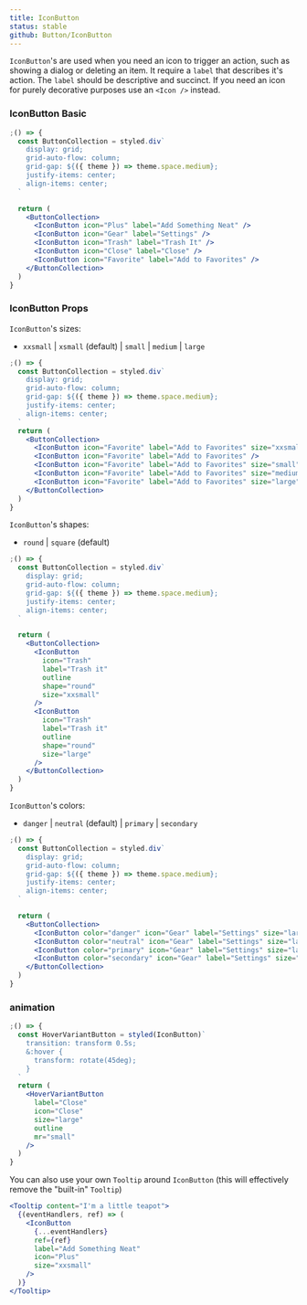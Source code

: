 ```yaml
---
title: IconButton
status: stable
github: Button/IconButton
---
```


`IconButton`'s are used when you need an icon to trigger an action, such as showing a dialog or deleting an item.
It require a `label` that describes it's action. The `label` should be descriptive and succinct.
If you need an icon for purely decorative purposes use an `<Icon />` instead.

### IconButton Basic

```jsx
;() => {
  const ButtonCollection = styled.div`
    display: grid;
    grid-auto-flow: column;
    grid-gap: ${({ theme }) => theme.space.medium};
    justify-items: center;
    align-items: center;
  `

  return (
    <ButtonCollection>
      <IconButton icon="Plus" label="Add Something Neat" />
      <IconButton icon="Gear" label="Settings" />
      <IconButton icon="Trash" label="Trash It" />
      <IconButton icon="Close" label="Close" />
      <IconButton icon="Favorite" label="Add to Favorites" />
    </ButtonCollection>
  )
}
```

### IconButton Props

`IconButton`'s sizes:

- `xxsmall` | `xsmall` (default) | `small` | `medium` | `large`

```jsx
;() => {
  const ButtonCollection = styled.div`
    display: grid;
    grid-auto-flow: column;
    grid-gap: ${({ theme }) => theme.space.medium};
    justify-items: center;
    align-items: center;
  `
  return (
    <ButtonCollection>
      <IconButton icon="Favorite" label="Add to Favorites" size="xxsmall" />
      <IconButton icon="Favorite" label="Add to Favorites" />
      <IconButton icon="Favorite" label="Add to Favorites" size="small" />
      <IconButton icon="Favorite" label="Add to Favorites" size="medium" />
      <IconButton icon="Favorite" label="Add to Favorites" size="large" />
    </ButtonCollection>
  )
}
```

`IconButton`'s shapes:

- `round` | `square` (default)

```jsx
;() => {
  const ButtonCollection = styled.div`
    display: grid;
    grid-auto-flow: column;
    grid-gap: ${({ theme }) => theme.space.medium};
    justify-items: center;
    align-items: center;
  `

  return (
    <ButtonCollection>
      <IconButton
        icon="Trash"
        label="Trash it"
        outline
        shape="round"
        size="xxsmall"
      />
      <IconButton
        icon="Trash"
        label="Trash it"
        outline
        shape="round"
        size="large"
      />
    </ButtonCollection>
  )
}
```

`IconButton`'s colors:

- `danger` | `neutral` (default) | `primary` | `secondary`

```jsx
;() => {
  const ButtonCollection = styled.div`
    display: grid;
    grid-auto-flow: column;
    grid-gap: ${({ theme }) => theme.space.medium};
    justify-items: center;
    align-items: center;
  `

  return (
    <ButtonCollection>
      <IconButton color="danger" icon="Gear" label="Settings" size="large" />
      <IconButton color="neutral" icon="Gear" label="Settings" size="large" />
      <IconButton color="primary" icon="Gear" label="Settings" size="large" />
      <IconButton color="secondary" icon="Gear" label="Settings" size="large" />
    </ButtonCollection>
  )
}
```

### animation

```jsx
;() => {
  const HoverVariantButton = styled(IconButton)`
    transition: transform 0.5s;
    &:hover {
      transform: rotate(45deg);
    }
  `
  return (
    <HoverVariantButton
      label="Close"
      icon="Close"
      size="large"
      outline
      mr="small"
    />
  )
}
```

You can also use your own `Tooltip` around `IconButton` (this will effectively remove the "built-in" `Tooltip`)

```jsx
<Tooltip content="I'm a little teapot">
  {(eventHandlers, ref) => (
    <IconButton
      {...eventHandlers}
      ref={ref}
      label="Add Something Neat"
      icon="Plus"
      size="xxsmall"
    />
  )}
</Tooltip>
```
